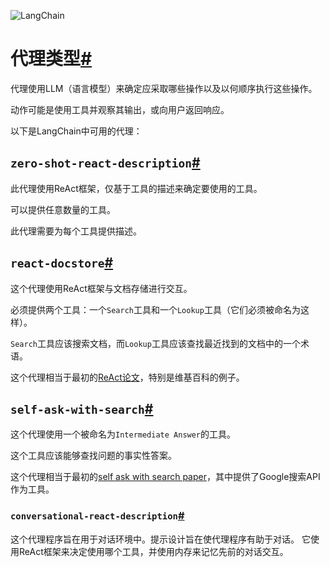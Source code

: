 

<Head>
  <script>
    {
      `(function() {
         var _hmt = _hmt || [];
(function() {
  var hm = document.createElement("script");
  hm.src = "https://hm.baidu.com/hm.js?e60fb290e204e04c5cb6f79b0ac1e697";
  var s = document.getElementsByTagName("script")[0]; 
  s.parentNode.insertBefore(hm, s);
})();
       })();`
    }
  </script>
</Head>

![LangChain](https://pica.zhimg.com/50/v2-56e8bbb52aa271012541c1fe1ceb11a2_r.gif)





# 代理类型[#](#agent-types "Permalink to this headline")

代理使用LLM（语言模型）来确定应采取哪些操作以及以何顺序执行这些操作。

动作可能是使用工具并观察其输出，或向用户返回响应。

以下是LangChain中可用的代理：

`zero-shot-react-description`[#](#zero-shot-react-description "Permalink to this headline")
----------

此代理使用ReAct框架，仅基于工具的描述来确定要使用的工具。

可以提供任意数量的工具。

此代理需要为每个工具提供描述。

`react-docstore`[#](#react-docstore "Permalink to this headline")
-----------------------------------------------------------------

这个代理使用ReAct框架与文档存储进行交互。

必须提供两个工具：一个`Search`工具和一个`Lookup`工具（它们必须被命名为这样）。

`Search`工具应该搜索文档，而`Lookup`工具应该查找最近找到的文档中的一个术语。

这个代理相当于最初的[ReAct论文](https://arxiv.org/pdf/2210.03629.pdf)，特别是维基百科的例子。

`self-ask-with-search`[#](#self-ask-with-search "标题的永久链接")
----------------------------------------------------------

这个代理使用一个被命名为`Intermediate Answer`的工具。

这个工具应该能够查找问题的事实性答案。

这个代理相当于最初的[self ask with search paper](https://ofir.io/self-ask.pdf)，其中提供了Google搜索API作为工具。

### `conversational-react-description`[#](#conversational-react-description "Permalink to this headline")

这个代理程序旨在用于对话环境中。提示设计旨在使代理程序有助于对话。
它使用ReAct框架来决定使用哪个工具，并使用内存来记忆先前的对话交互。

